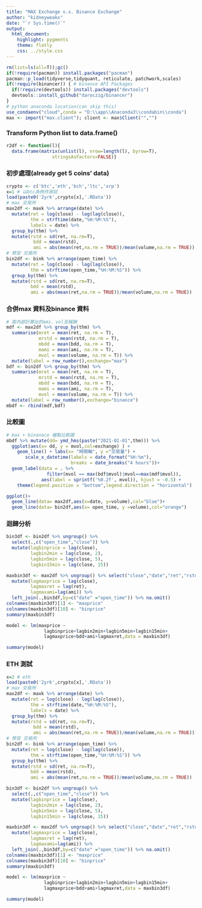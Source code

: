 ```yaml
---
title: "MAX Exchange v.s. Binance Exchange"
author: "kidneyweakx"
date: "`r Sys.time()`"
output:
  html_document:
    highlight: pygments
    theme: flatly
    css: ../style.css
---
```

```r
rm(list=ls(all=T));gc()
if(!require(pacman)) install.packages("pacman")
pacman::p_load(tidyverse,tidyquant, reticulate, patchwork,scales)
if(!require(binancer)) { # binance API Packages
  if(!require(devtools)) install.packages("devtools")
  devtools::install_github("daroczig/binancer")
}
# python anaconda location(can skip this)
use_condaenv("cloud",conda = "D:\\app\\Anaconda3\\condabin\\conda") 
max <- import("max.client"); client <- max$Client("","")
```

### Transform Python list to data.frame()
```r
r2df <- function(l){
  data.frame(matrix(unlist(l), nrow=length(l), byrow=T),
                 stringsAsFactors=FALSE)}
```

### 初步處理(already get 5 coins' data)
```r
crypto <- c('btc','eth','bch','ltc','xrp')
x=1 # 以btc為例作測試
load(paste0('2yrk',crypto[x],'.RData'))
# max 交易所
max2df <- maxk %>% arrange(date) %>% 
  mutate(ret = log(close) - log(lag(close)),
         thm = strftime(date,"%H:%M:%S"),
         labels = date) %>% 
  group_by(thm) %>% 
  mutate(rstd = sd(ret, na.rm=T),
          bdd = mean(rstd),
          ami = abs(mean(ret,na.rm = TRUE))/mean(volume,na.rm = TRUE))
# 幣安 交易所
bin2df <- bink %>% arrange(open_time) %>% 
  mutate(ret = log(close) - log(lag(close)),
         thm = strftime(open_time,"%H:%M:%S")) %>%
  group_by(thm) %>%
  mutate(rstd = sd(ret, na.rm=T),
         bdd = mean(rstd),
         ami = abs(mean(ret,na.rm = TRUE))/mean(volume,na.rm = TRUE))
```

### 合併max 資料及binance 資料
```r
# 取內部計算出的ami、vol及報酬
mdf <- max2df %>% group_by(thm) %>% 
  summarise(mret = mean(ret, na.rm = T),
            mrstd = mean(rstd, na.rm = T),
            mbdd = mean(bdd, na.rm = T),
            mami = mean(ami, na.rm = T),
            mvol = mean(volume, na.rm = T)) %>% 
  mutate(label = row_number(),exchange="max")
bdf <- bin2df %>% group_by(thm) %>% 
  summarise(mret = mean(ret, na.rm = T),
            mrstd = mean(rstd, na.rm = T),
            mbdd = mean(bdd, na.rm = T),
            mami = mean(ami, na.rm = T),
            mvol = mean(volume, na.rm = T)) %>% 
  mutate(label = row_number(),exchange="binance")
mbdf <- rbind(mdf,bdf)
```

### 比較圖
```r
# max + binanace 繪製比較圖
mbdf %>% mutate(dd= ymd_hms(paste("2021-01-01",thm))) %>% 
  ggplot(aes(x= dd, y = mvol,col=exchange) ) +
    geom_line() + labs(x= "時間軸", y ="交易量") + 
       scale_x_datetime(labels = date_format("%H:%m"), 
                        breaks = date_breaks("4 hours"))+
  geom_label(data = . %>% 
               filter(mvol == max(bdf$mvol)|mvol==max(mdf$mvol)),
             aes(label = sprintf('%0.2f', mvol)), hjust = -0.5) +
    theme(legend.position = "bottom",legend.direction = "horizontal")
```

```r
ggplot()+
  geom_line(data= max2df,aes(x=date, y=volume),col="blue")+
  geom_line(data= bin2df,aes(x= open_time, y =volume),col="orange")
```
### 迴歸分析
```r
bin3df <- bin2df %>% ungroup() %>% 
  select(.,c("open_time","close")) %>%
  mutate(lagbinprice = lag(close),
         lagbin2min = lag(close, 2),
         lagbin5min = lag(close, 5),
         lagbin15min = lag(close, 15))

maxbin3df <- max2df %>% ungroup() %>% select("close","date","ret","rstd","bdd","ami") %>% 
  mutate(lagmaxprice = lag(close),
         lagmaxret = lag(ret),
         lagmaxami=lag(ami)) %>%
  left_join(.,bin3df,by=c("date" ="open_time")) %>% na.omit()
colnames(maxbin3df)[1] <- "maxprice"
colnames(maxbin3df)[10] <- "binprice"
summary(maxbin3df)
```

```r
model <- lm(maxprice ~
              lagbinprice+lagbin2min+lagbin5min+lagbin15min+
              lagmaxprice+bdd+ami+lagmaxret,data = maxbin3df)

summary(model)
```
### ETH 測試
```r
x=2 # eth
load(paste0('2yrk',crypto[x],'.RData'))
# max 交易所
max2df <- maxk %>% arrange(date) %>% 
  mutate(ret = log(close) - log(lag(close)),
         thm = strftime(date,"%H:%M:%S"),
         labels = date) %>% 
  group_by(thm) %>% 
  mutate(rstd = sd(ret, na.rm=T),
          bdd = mean(rstd),
          ami = abs(mean(ret,na.rm = TRUE))/mean(volume,na.rm = TRUE))
# 幣安 交易所
bin2df <- bink %>% arrange(open_time) %>% 
  mutate(ret = log(close) - log(lag(close)),
         thm = strftime(open_time,"%H:%M:%S")) %>%
  group_by(thm) %>%
  mutate(rstd = sd(ret, na.rm=T),
         bdd = mean(rstd),
         ami = abs(mean(ret,na.rm = TRUE))/mean(volume,na.rm = TRUE))
```

```r
bin3df <- bin2df %>% ungroup() %>% 
  select(.,c("open_time","close")) %>%
  mutate(lagbinprice = lag(close),
         lagbin2min = lag(close, 2),
         lagbin5min = lag(close, 5),
         lagbin15min = lag(close, 15))

maxbin3df <- max2df %>% ungroup() %>% select("close","date","ret","rstd","bdd","ami") %>% 
  mutate(lagmaxprice = lag(close),
         lagmaxret = lag(ret),
         lagmaxami=lag(ami)) %>%
  left_join(.,bin3df,by=c("date" ="open_time")) %>% na.omit()
colnames(maxbin3df)[1] <- "maxprice"
colnames(maxbin3df)[10] <- "binprice"
summary(maxbin3df)
```

```r
model <- lm(maxprice ~
              lagbinprice+lagbin2min+lagbin5min+lagbin15min+
              lagmaxprice+bdd+ami+lagmaxret,data = maxbin3df)

summary(model)
```
